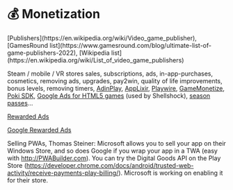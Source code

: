 
# 💰 Monetization

<PokiStandaloneSection content="monetization" />

<Todo>
  [Publishers](https://en.wikipedia.org/wiki/Video_game_publisher), [GamesRound
  list](https://www.gamesround.com/blog/ultimate-list-of-game-publishers-2022), [Wikipedia
  list](https://en.wikipedia.org/wiki/List_of_video_game_publishers)

Steam / mobile / VR stores sales, subscriptions, ads, in-app-purchases, cosmetics, removing ads, upgrades, pay2win, quality of life improvements, bonus levels, removing timers, [AdinPlay](https://adinplay.com/), [AppLixir](https://www.applixir.com/), [Playwire](https://www.playwire.com/), [GameMonetize](https://gamemonetize.com/), [Poki SDK](https://sdk.poki.com/), [Google Ads for HTML5 games](https://developer.playcanvas.com/en/tutorials/google-ads-for-games/) (used by Shellshock), [season passes](<https://en.wikipedia.org/wiki/Season_pass_(video_games)>)...

[Rewarded Ads](https://admob.google.com/home/resources/rewarded-ads-win-for-everyone/)

[Google Rewarded Ads](https://developers.google.com/ad-placement/)

Selling PWAs, Thomas Steiner: Microsoft allows you to sell your app on their Windows Store, and so does Google if you wrap your app in a TWA (easy with http://PWABuilder.com). You can try the Digital Goods API on the Play Store (https://developer.chrome.com/docs/android/trusted-web-activity/receive-payments-play-billing/). Microsoft is working on enabling it for their store.

</Todo>
